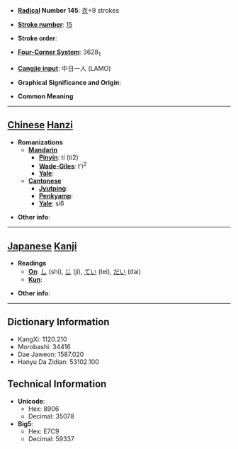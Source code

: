 * '''[[Wiktionary:Chinese radical index| Radical]] Number 145''': [[Wiktionary:Chinese radical index 衣|衣]]+9 strokes

* '''[[Wiktionary:Chinese total strokes index|Stroke number]]''': [[Wiktionary:Chinese total strokes index 15|15]]

* '''Stroke order''': 

* '''[[Wiktionary:Chinese four corner index|Four-Corner System]]''': 3628<sub>1</sub>

* '''[[Wiktionary:Chinese Cangjie index|Cangjie input]]''': 中日一人 (LAMO)

* '''Graphical Significance and Origin''': 

* '''Common Meaning'''

----

== [[Chinese]] [[Hanzi]] ==

* '''Romanizations'''
** '''[[Mandarin]]'''
*** '''[[Pinyin]]''': tí (ti2)
*** '''[[Wade-Giles]]''': t'i<sup>2</sup>
*** '''[[Yale]]''': 
** '''[[Cantonese]]'''
*** '''[[Jyutping]]''':
*** '''[[Penkyamp]]''': 
*** '''[[Yale]]''': si6

* '''Other info''': 

----

== [[Japanese]] [[Kanji]] ==

* '''Readings'''
** '''[[On]]''': [[し]] (shi), [[じ]] (ji), [[てい]] (tei), [[だい]] (dai)
** '''[[Kun]]''': 

* '''Other info''':  

----

== Dictionary Information ==

* KangXi: 1120.210
* Morobashi: 34416
* Dae Jaweon: 1587.020
* Hanyu Da Zidian: 53102.100

== Technical Information ==

* '''Unicode''':
** Hex: 8906
** Decimal: 35078
* '''Big5''':
** Hex: E7C9
** Decimal: 59337